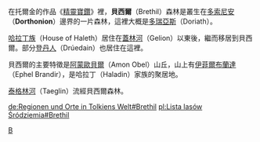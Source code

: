 在托爾金的作品《[[精靈寶鑽|精靈寶鑽]]》裡，'''貝西爾'''（Brethil）森林是叢生在[[多索尼安|多索尼安]]（'''Dorthonion'''）邊界的一片森林，這裡大概是[[多瑞亞斯|多瑞亞斯]]（Doriath）。

[[哈拉丁族|哈拉丁族]]（House of Haleth）居住在[[蓋林河|蓋林河]]（Gelion）以東後，繼而移居到貝西爾。部分[[登丹人|登丹人]]（Drúedain）也居住在這裡。

貝西爾的主要特徵是[[阿蒙歐貝爾|阿蒙歐貝爾]]（Amon Obel）山丘，山上有[[伊菲爾布蘭達|伊菲爾布蘭達]]（Ephel Brandir），是哈拉丁（Haladin）家族的聚居地。

[[泰格林河|泰格林河]]（Taeglin）流經貝西爾森林。

{{Arda Realms Age1}}
{{Tolkien-stub}}

[[Category:中土大陸的地理|B]]

[[de:Regionen_und_Orte_in_Tolkiens_Welt#Brethil|de:Regionen und Orte in Tolkiens Welt#Brethil]]
[[pl:Lista_lasów_Śródziemia#Brethil|pl:Lista lasów Śródziemia#Brethil]]